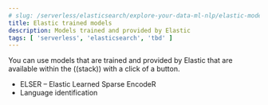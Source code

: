 ```yaml
---
# slug: /serverless/elasticsearch/explore-your-data-ml-nlp/elastic-models
title: Elastic trained models
description: Models trained and provided by Elastic
tags: [ 'serverless', 'elasticsearch', 'tbd' ]
---
```


<DocBadge template="technical preview" />
You can use models that are trained and provided by Elastic that are available 
within the ((stack)) with a click of a button.

* <DocLink slug="/serverless/elasticsearch/explore-your-data-ml-nlp/elastic-models/elser">ELSER – Elastic Learned Sparse EncodeR</DocLink>
* <DocLink slug="/serverless/elasticsearch/explore-your-data-ml-nlp/ootb-models/lang-ident">Language identification</DocLink> 
